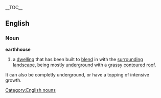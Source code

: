 {{wikipedia}}__TOC__
==English==
===Noun===
[[Category:English nouns]]
'''earthhouse'''
#a [[dwelling]] that has been built to [[blend]] in with the [[surrounding]] [[landscape]], being mostly [[underground]] with a [[grassy]] [[contoured]] [[roof]].

It can also be completly underground, or have a topping of intensive growth.